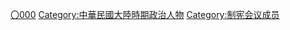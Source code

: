 {{catmore}}

[[Category:中華民國國民大會代表|〇000]]
[[Category:中華民國大陸時期政治人物|Category:中華民國大陸時期政治人物]]
[[Category:制宪会议成员|Category:制宪会议成员]]